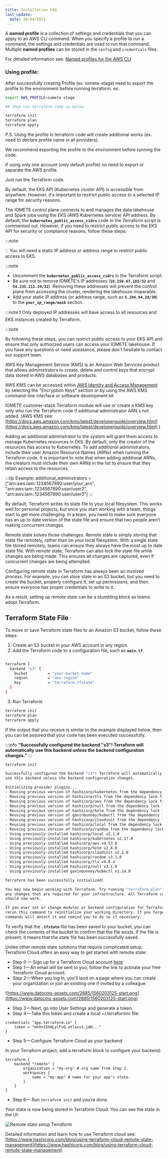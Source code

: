 ```yaml
---
title: Installation FAQ
last_update:
  date: 10/04/2022
---
```


<Question title="Using AWS Profiles">A <b>named profile</b> is a collection of settings and credentials that you can apply to an AWS CLI command. When you specify a profile to run a command, the settings and credentials are used to run that command. Multiple <b>named profiles</b> can be stored in the <code>config</code> and <code>credentials</code> files.

For detailed information see:  [Named profiles for the AWS CLI](https://docs.aws.amazon.com/cli/latest/userguide/cli-configure-profiles.html)

### Using profile:

After successfully creating Profile (ex. iomete-stage) need to export the profile to the environment before running terraform. ex:

```bash
export AWS_PROFILE=iomete-stage

## Then run terraform code as below

terraform init
terraform plan
terraform apply
```

P.S. Using the profile in terraform code will create additional works (ex. need to declare profile name in all providers).

We recommend exporting the profile to the environment before running the code. 

If using only one account (only default profile) no need to export or separate the AWS profile.

Just run the Terraform code.
</Question>

<Question title="Public Access Restriction">By default, the EKS API (Kubernetes cluster API) is accessible from anywhere. However, it's important to restrict public access to a selected IP range for security reasons. 

The IOMETE control plane connects to and manages the data lakehouse and Spark jobs using the EKS (AWS Kubernetes service) API address. By default, the **`kubernetes_public_access_cidrs`** code in the Terraform script is commented out. However, if you need to restrict public access to the EKS API for security or compliance reasons, follow these steps:

:::note

💡 You will need a static IP address or address range to restrict public access to EKS.

:::note

- Uncomment the **`kubernetes_public_access_cidrs`** in the Terraform script.
- Be sure not to remove IOMETE's IP addresses (**`18.156.67.183/32`** and **`54.235.211.34/32`**). Removing these addresses will prevent the control plane from accessing the cluster, rendering the lakehouse inoperable.
- Add your static IP address (or address range, such as **`5.194.94.20/30`**) to the **`your_ip_range/mask`** section.

:::note
❗️ Only deployed IP addresses will have access to all resources and EKS instances created by Terraform.
 
:::note

By following these steps, you can restrict public access to your EKS API and ensure that only authorized users can access your IOMETE lakehouse. If you have any questions or need assistance, please don't hesitate to contact our support team.
</Question>

<Question title="Define additional administrators">AWS Key Management Service (KMS) is an Amazon Web Services product that allows administrators to create, delete and control keys that encrypt data stored in AWS databases and products.

AWS KMS can be accessed within [AWS Identity and Access Management](https://www.techtarget.com/searchaws/definition/Amazon-Web-Services-AWS-Identity-and-Access-Management-IAM) by selecting the "Encryption Keys" section or by using the AWS KMS command-line interface or software development kit

IOMETE customer-stack Terraform module will use or create a KMS key only who run the Terraform code if additional administrator ARN`s not added. (AWS KMS see:[https://docs.aws.amazon.com/kms/latest/developerguide/overview.html](https://docs.aws.amazon.com/kms/latest/developerguide/overview.html) )

Adding an additional administrator to the system will grant them access to manage Kubernetes resources in EKS. By default, only the creator of the resources has access to Kubernetes. To add additional administrators, include their user Amazon Resource Names (ARNs) when running the Terraform code. It is important to note that when adding additional ARNs, the creators must include their own ARNs in the list to ensure that they retain access to the resources.

:::tip
 Example: additional_administrators = ["arn:aws:iam::1234567890:user/your_arn", "arn:aws:iam::1234567890:user/user2", "arn:aws:iam::1234567890:user/user3"]
:::
</Question>

<Question title="Saving terraform state">
By default, Terraform writes its state file to your local filesystem. This works well for personal projects, but once you start working with a team, things start to get more challenging. In a team, you need to make sure everyone has an up to date version of the state file and ensure that two people aren’t making concurrent changes.

Remote state solves those challenges. Remote state is simply storing that state file remotely, rather than on your local filesystem. With a single state file stored remotely, teams can ensure they always have the most up to date state file. With remote state, Terraform can also lock the state file while changes are being made. This ensures all changes are captured, even if concurrent changes are being attempted.

Configuring remote state in Terraform has always been an involved process. For example, you can store state in an S3 bucket, but you need to create the bucket, properly configure it, set up permissions, and then ensure everyone has proper credentials to write to it.

As a result, setting up remote state can be a stumbling block as teams adopt Terraform. 

<Question title="How to save in AWS S3">

## Terraform State File

To move or save Terraform state files to an Amazon S3 bucket, follow these steps:

1. Create an S3 bucket in your AWS account in any region.
2. Add the Terraform code to a configuration file, such as **`main.tf`**.

```bash

terraform {
  backend "s3" {
    bucket         = "your-bucket-name"
    region         = "aws-region"
    key            = "terraform.tfstate"
  }
}
```

3. Run Terraform 

```bash
terraform init
terraform plan
terraform apply
```

If the output that you receive is similar to the example displayed below, then you can be assured that your code has been executed successfully.

:::info
**“Successfully configured the backend "s3"! Terraform will automatically
use this backend unless the backend configuration changes.”**
:::

```bash
terraform init

Successfully configured the backend "s3"! Terraform will automatically
use this backend unless the backend configuration changes.

Initializing provider plugins...
- Reusing previous version of hashicorp/kubernetes from the dependency lock file
- Reusing previous version of hashicorp/tls from the dependency lock file
- Reusing previous version of hashicorp/aws from the dependency lock file
- Reusing previous version of hashicorp/null from the dependency lock file
- Reusing previous version of hashicorp/helm from the dependency lock file
- Reusing previous version of gavinbunney/kubectl from the dependency lock file
- Reusing previous version of hashicorp/cloudinit from the dependency lock file
- Reusing previous version of hashicorp/local from the dependency lock file
- Reusing previous version of hashicorp/random from the dependency lock file
- Using previously-installed hashicorp/local v2.1.0
- Using previously-installed hashicorp/kubernetes v2.17.0
- Using previously-installed hashicorp/aws v4.53.0
- Using previously-installed hashicorp/helm v2.8.0
- Using previously-installed hashicorp/cloudinit v2.2.0
- Using previously-installed hashicorp/random v3.1.0
- Using previously-installed hashicorp/tls v4.0.4
- Using previously-installed hashicorp/null v3.1.0
- Using previously-installed gavinbunney/kubectl v1.14.0

Terraform has been successfully initialized!

You may now begin working with Terraform. Try running "terraform plan" to see
any changes that are required for your infrastructure. All Terraform commands
should now work.

If you ever set or change modules or backend configuration for Terraform,
rerun this command to reinitialize your working directory. If you forget, other
commands will detect it and remind you to do so if necessary.
```

To verify that the **`.tfstate`** file has been saved to your bucket, you can check the contents of the bucket to confirm that the file exists. If the file is present, it means that the state file has been successfully saved.
</Question>

<Question title="How to save in Terraform Cloud"> Unlike other remote state solutions that require complicated setup, Terraform Cloud offers an easy way to get started with remote state:

- Step 0 — Sign up for a Terraform Cloud account [here](https://app.terraform.io/signup)
- Step 1 — An email will be sent to you, follow the link to activate your free Terraform Cloud account.
- Step 2 — When you log in, you’ll land on a page where you can create your organization or join an existing one if invited by a colleague.

![https://www.datocms-assets.com/2885/1560203125-start.png](https://www.datocms-assets.com/2885/1560203125-start.png)

- Step 3 — Next, go into User Settings and generate a token.
- Step 4 — Take this token and create a local ~/.terraformrc file:

```
credentials "app.terraform.io" {
	token = "mhVn15hHLylFvQ.atlasv1.jAH..."
}

```

- Step 5 — Configure Terraform Cloud as your backend

In your Terraform project, add a terraform block to configure your backend:

```
terraform {
	backend "remote" {
		organization = "my-org" # org name from step 2.
		workspaces {
			name = "my-app" # name for your app's state.
		}
	}
}

```
- Step 6— Run `terraform init` and you’re done.

Your state is now being stored in Terraform Cloud. You can see the state in the UI:

![Remote state setup Terraform](/img/guides/remote-state-setup-terraform.png)

Detailed information and learn how to use Terraform cloud see: [https://www.hashicorp.com/blog/using-terraform-cloud-remote-state-management](https://www.hashicorp.com/blog/using-terraform-cloud-remote-state-management)
</Question>
</Question>


